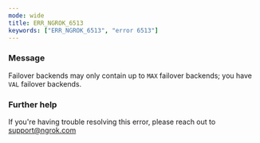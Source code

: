 ```yaml
---
mode: wide
title: ERR_NGROK_6513
keywords: ["ERR_NGROK_6513", "error 6513"]
---
```


### Message

Failover backends may only contain up to `MAX` failover backends; you have `VAL` failover backends.

### Further help

If you're having trouble resolving this error, please reach out to [support@ngrok.com](mailto:support@ngrok.com?subject=Help%20with%20ERR_NGROK_6513)
